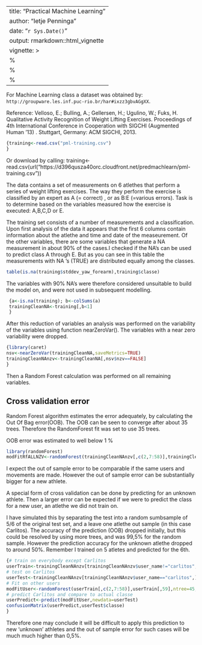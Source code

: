 
---
title: "Practical Machine Learning"
author: "Ietje Penninga"
date: "`r Sys.Date()`"
output: rmarkdown::html_vignette
vignette: >
  %\VignetteIndexEntry{Practical Machine Learning}
  %\VignetteEngine{knitr::rmarkdown}
  %\VignetteEncoding{UTF-8}
---

For Machine Learning class a dataset was obtained by:  `http://groupware.les.inf.puc-rio.br/har#ixzz3gbvAGgXX`. 

Reference: 
Velloso, E.; Bulling, A.; Gellersen, H.; Ugulino, W.; Fuks, H. Qualitative Activity Recognition of Weight Lifting Exercises. Proceedings of 4th International Conference in Cooperation with SIGCHI (Augmented Human '13) . Stuttgart, Germany: ACM SIGCHI, 2013.

```r
{training<-read.csv("pml-training.csv")
}

```
Or download by calling:  training<-read.csv(url("https://d396qusza40orc.cloudfront.net/predmachlearn/pml-training.csv"))
 

The data contains a set of measurements on 6 atlethes that perform a series of weight lifting exercises. The way they perform the exercise is classified by an expert as A (= correct) , or as B:E (=various errors). Task is to determine based on the variables measured how the exercise is executed: A,B,C,D or E. 

The training set consists of a number of measurements and a classification. 
Upon first analysis of the data it appears that the first 6 columns contain information about the atlethe and time and date of the measeurement. Of the other variables, there are some variables that generate a NA measurement in about 90% of the cases.I checked if the NA's can be used to predict class A through E. But as you can see in this table the measurements with NA 's (TRUE) are distributed equally among the classes.
```r
table(is.na(training$stddev_yaw_forearm),training$classe)
```
 The variables with 90% NA's were therefore considered unsuitable to build the model on, and were not used in subsequent modelling. 
```r
 {a<-is.na(training); b<-colSums(a)
 trainingCleanNA<-training[,b<1]
 }
```
 
After this reduction of variables an analysis was performed on the variability of the variables using function nearZeroVar(). The variables with a near zero variability were dropped. 
```r
{library(caret)
nsv<-nearZeroVar(trainingCleanNA,saveMetrics=TRUE)
trainingCleanNAnzv<-trainingCleanNA[,nsv$nzv==FALSE]
}
```

Then a Random Forest calculation was performed on all remaining variables. 

## Cross validation error
Random Forest algorithm estimates the error adequately, by calculating the Out Of Bag error(OOB). 
The OOB can be seen to converge after about 35 trees. 
Therefore the RandomForest fit was set to use 35 trees.

OOB error was estimated to well below 1 % 

```r
library(randomForest)
modFitRfALLNZV<-randomForest(trainingCleanNAnzv[,c(2,7:58)],trainingCleanNAnzv[,59],ntree=35,do.trace=TRUE)
```
I expect the out of sample error to be comparable if the same users and movements are made. However the out of sample error can be substantially bigger for a new athlete. 

A special form of cross validation can be done by predicting for an unknown athlete. Then a larger error can be expected if we were to predict the class for a new user, an atlethe we did not train on. 

I have simulated this by separating the test into a random sumbsample of 5/6 of the original test set, and a leave one atlethe out sample (in this case Carlitos). 
The accuracy of the prediction (OOB) dropped initially, but this could be resolved by using more trees, and was 99,5% for the random sample. However the prediction accuracy for the unknown atlethe dropped to around 50%. Remember I trained on 5 atletes and predicted for the 6th. 

```r
{# train on everybody except Carlitos
userTrain<-trainingCleanNAnzv[trainingCleanNAnzv$user_name!="carlitos",]
# test on Carlitos
userTest<-trainingCleanNAnzv[trainingCleanNAnzv$user_name=="carlitos",]
# Fit on other users
modFitUser<-randomForest(userTrain[,c(2,7:58)],userTrain[,59],ntree=45,do.trace=FALSE)
# predict Carlitos and compare to actual classe
userPredict<-predict(modFitUser,newdata=userTest)
confusionMatrix(userPredict,userTest$classe)
}
```


Therefore one may conclude it will be difficult to apply this prediction to new 'unknown' athletes and the out of sample error for such cases will be much much higher than 0,5%.

